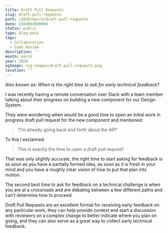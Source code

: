 ```yaml
---
title: Draft Pull Requests
slug: draft-pull-requests
path: /2020/march/draft-pull-requests
date: 1584964800000
status: public
type: blog-post
tags:
  - Collaboration
  - Code Review
description: ''
month: march
year: 2020
ogImage: /og-images/draft-pull-requests.png
location: ''
---
```




_Also known as: When is the right time to ask for early technical feedback?_

I was recently having a remote conversation over Slack with a team member
talking about their progress on building a new component for our Design System.

They were wondering when would be a good time to open an initial work in
progress draft pull request for the new component and mentioned:

> “I’m already going back and forth about the API”

To this I exclaimed:

> This is exactly the time to open a draft pull request!

That was only slightly accurate, the right time to start asking for feedback is
as soon as you have a partially formed idea, as soon as it is fresh in your mind
and you have a roughly clear vision of how to put that plan into motion.

The second best time to ask for feedback on a technical challenge is when you
are at a crossroads and are debating between a few different paths and can’t
determine how to proceed.

Draft Pull Requests are an excellent format for receiving early feedback on any
particular work, they can help provide context and start a discussion with
reviewers on a complex change to better indicate where you plan on going, and
they can also serve as a great way to collect early technical feedback.

